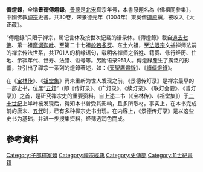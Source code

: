 {{佛教}}
'''傳燈錄'''，全稱'''景德傳燈錄'''，[[景德|景德]]是[[北宋|北宋]]真宗年号，本書原題名為《佛祖同參集》，中國佛教[[禪宗|禪宗]]史書。共30卷，宋景德元年（1004年）東吳僧[[道原|道原]]撰，被收入《大正藏》。

“傳燈錄”只限于禅宗，属记言体及按世次记载的谱录体。《傳燈錄》載自[[過去七佛|過去七佛]]、第一祖[[摩诃迦叶|摩诃迦叶]]、至第二十七祖[[般若多罗|般若多罗]]、东土六祖，至[[法眼宗|法眼宗]]文益禅师法嗣的禅宗传法世系，共1701人的机缘语句，载明各禅师之俗姓、籍贯、修行经历、住地、示寂年代、世寿、法腊、谥号等。另附语录951人。傳燈錄產生了廣泛的影響，並引出了禪宗一系列的燈錄著述，如：《[[天聖廣燈錄|天聖廣燈錄]]》、《[[續傳燈錄|續傳燈錄]]》。

在《[[宝林传|宝林传]]》、《[[祖堂集|祖堂集]]》尚未重新为世人发现之前，《景德传灯录》是禅宗最早的一部史书，位居“[[五灯|五灯]]”（即《传灯录》、《广灯录》、《续灯录》、《联灯会要》、《普灯录》）之首，是研究禅宗史的重要资料。自上述二书（《宝林传》、《祖堂集》）于[[二十世纪|二十世纪]]上半叶被发现后，得知本书曾受其影响，且多所取材。事实上，在本书完成前的唐末、[[五代|五代]]时，已有多种禅宗史书出现。在内容上，《景德传灯录》是以这些史书为基础，并进一步搜集资料，经筛选润色而成。

== 參考資料 ==
{{reflist}}

{{wikisource}}
{{China-buddhism-book-shizhuan}}
{{禅宗典籍}}

[[Category:子部釋家類|Category:子部釋家類]]
[[Category:禪宗經典|Category:禪宗經典]]
[[Category:史傳部|Category:史傳部]]
[[Category:11世紀書籍|Category:11世紀書籍]]